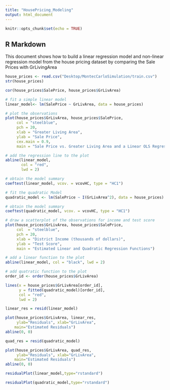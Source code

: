 ```yaml
---
title: "HousePricing_Modeling"
output: html_document
---
```


```r
knitr::opts_chunk$set(echo = TRUE)
```

## R Markdown

This document shows how to build a linear regression model and non-linear regression model from the house pricing dataset by comparing the Sale Prices with GrLivingArea

```r
house_prices <- read.csv("Desktop/MontecCarloSimulation/train.csv")
str(house_prices)
```
```r
cor(house_prices$SalePrice, house_prices$GrLivArea)

```
```r
# fit a simple linear model
linear_model<- lm(SalePrice ~ GrLivArea, data = house_prices)

# plot the observations
plot(house_prices$GrLivArea, house_prices$SalePrice,
     col = "steelblue",
     pch = 20,
     xlab = "Greater Living Area", 
     ylab = "Sale Price",
     cex.main = 0.9,
     main = "Sale Price vs. Greater Living Area and a Linear OLS Regression Function")

# add the regression line to the plot
abline(linear_model, 
       col = "red", 
       lwd = 2)

```
```r
# obtain the model summary
coeftest(linear_model, vcov. = vcovHC, type = "HC1")
```

```r
# fit the quadratic Model
quadratic_model <- lm(SalePrice ~ I(GrLivArea^2), data = house_prices)

# obtain the model summary
coeftest(quadratic_model, vcov. = vcovHC, type = "HC1")
```
```r
# draw a scatterplot of the observations for income and test score
plot(house_prices$GrLivArea, house_prices$SalePrice,
     col  = "steelblue",
     pch = 20,
     xlab = "District Income (thousands of dollars)",
     ylab = "Test Score",
     main = "Estimated Linear and Quadratic Regression Functions")

# add a linear function to the plot
abline(linear_model, col = "black", lwd = 2)

# add quatratic function to the plot
order_id <- order(house_prices$GrLivArea)

lines(x = house_prices$GrLivArea[order_id], 
      y = fitted(quadratic_model)[order_id],
      col = "red", 
      lwd = 2) 
```
```r
linear_res = resid(linear_model)

plot(house_prices$GrLivArea, linear_res, 
     ylab="Residuals", xlab="GrLivArea", 
    main="Estimated Residuals") 
abline(0, 0)    
```
```r
quad_res = resid(quadratic_model)

plot(house_prices$GrLivArea, quad_res, 
     ylab="Residuals", xlab="GrLivArea", 
    main="Estimated Residuals") 
abline(0, 0)    
```
```r
residualPlot(linear_model,type="rstandard")
```

```r
residualPlot(quadratic_model,type="rstandard")
```